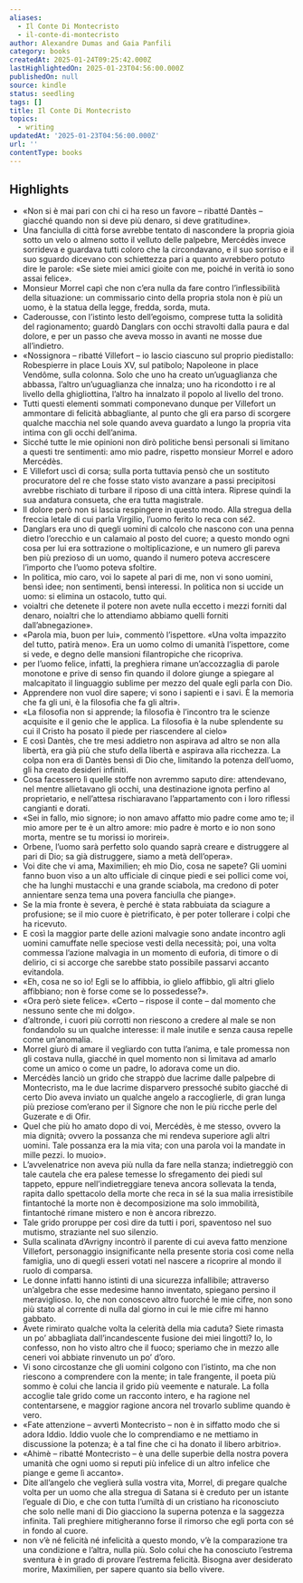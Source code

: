 ```yaml
---
aliases:
  - Il Conte Di Montecristo
  - il-conte-di-montecristo
author: Alexandre Dumas and Gaia Panfili
category: books
createdAt: 2025-01-24T09:25:42.000Z
lastHighlightedOn: 2025-01-23T04:56:00.000Z
publishedOn: null
source: kindle
status: seedling
tags: []
title: Il Conte Di Montecristo
topics:
  - writing
updatedAt: '2025-01-23T04:56:00.000Z'
url: ''
contentType: books
---
```

## Highlights

- «Non si è mai pari con chi ci ha reso un favore – ribatté Dantès – giacché quando non si deve più denaro, si deve gratitudine».
- Una fanciulla di città forse avrebbe tentato di nascondere la propria gioia sotto un velo o almeno sotto il velluto delle palpebre, Mercédès invece sorrideva e guardava tutti coloro che la circondavano, e il suo sorriso e il suo sguardo dicevano con schiettezza pari a quanto avrebbero potuto dire le parole: «Se siete miei amici gioite con me, poiché in verità io sono assai felice».
- Monsieur Morrel capì che non c’era nulla da fare contro l’inflessibilità della situazione: un commissario cinto della propria stola non è più un uomo, è la statua della legge, fredda, sorda, muta.
- Caderousse, con l’istinto lesto dell’egoismo, comprese tutta la solidità del ragionamento; guardò Danglars con occhi stravolti dalla paura e dal dolore, e per un passo che aveva mosso in avanti ne mosse due all’indietro.
- «Nossignora – ribatté Villefort – io lascio ciascuno sul proprio piedistallo: Robespierre in place Louis XV, sul patibolo; Napoleone in place Vendôme, sulla colonna. Solo che uno ha creato un’uguaglianza che abbassa, l’altro un’uguaglianza che innalza; uno ha ricondotto i re al livello della ghigliottina, l’altro ha innalzato il popolo al livello del trono.
- Tutti questi elementi sommati componevano dunque per Villefort un ammontare di felicità abbagliante, al punto che gli era parso di scorgere qualche macchia nel sole quando aveva guardato a lungo la propria vita intima con gli occhi dell’anima.
- Sicché tutte le mie opinioni non dirò politiche bensì personali si limitano a questi tre sentimenti: amo mio padre, rispetto monsieur Morrel e adoro Mercédès.
- E Villefort uscì di corsa; sulla porta tuttavia pensò che un sostituto procuratore del re che fosse stato visto avanzare a passi precipitosi avrebbe rischiato di turbare il riposo di una città intera. Riprese quindi la sua andatura consueta, che era tutta magistrale.
- Il dolore però non si lascia respingere in questo modo. Alla stregua della freccia letale di cui parla Virgilio, l’uomo ferito lo reca con sé2.
- Danglars era uno di quegli uomini di calcolo che nascono con una penna dietro l’orecchio e un calamaio al posto del cuore; a questo mondo ogni cosa per lui era sottrazione o moltiplicazione, e un numero gli pareva ben più prezioso di un uomo, quando il numero poteva accrescere l’importo che l’uomo poteva sfoltire.
- In politica, mio caro, voi lo sapete al pari di me, non vi sono uomini, bensì idee; non sentimenti, bensì interessi. In politica non si uccide un uomo: si elimina un ostacolo, tutto qui.
- voialtri che detenete il potere non avete nulla eccetto i mezzi forniti dal denaro, noialtri che lo attendiamo abbiamo quelli forniti dall’abnegazione».
- «Parola mia, buon per lui», commentò l’ispettore. «Una volta impazzito del tutto, patirà meno». Era un uomo colmo di umanità l’ispettore, come si vede, e degno delle mansioni filantropiche che ricopriva.
- per l’uomo felice, infatti, la preghiera rimane un’accozzaglia di parole monotone e prive di senso fin quando il dolore giunge a spiegare al malcapitato il linguaggio sublime per mezzo del quale egli parla con Dio.
- Apprendere non vuol dire sapere; vi sono i sapienti e i savi. È la memoria che fa gli uni, è la filosofia che fa gli altri».
- «La filosofia non si apprende; la filosofia è l’incontro tra le scienze acquisite e il genio che le applica. La filosofia è la nube splendente su cui il Cristo ha posato il piede per riascendere al cielo»
- E così Dantès, che tre mesi addietro non aspirava ad altro se non alla libertà, era già più che stufo della libertà e aspirava alla ricchezza. La colpa non era di Dantès bensì di Dio che, limitando la potenza dell’uomo, gli ha creato desideri infiniti.
- Cosa facessero lì quelle stoffe non avremmo saputo dire: attendevano, nel mentre allietavano gli occhi, una destinazione ignota perfino al proprietario, e nell’attesa rischiaravano l’appartamento con i loro riflessi cangianti e dorati.
- «Sei in fallo, mio signore; io non amavo affatto mio padre come amo te; il mio amore per te è un altro amore: mio padre è morto e io non sono morta, mentre se tu morissi io morirei».
- Orbene, l’uomo sarà perfetto solo quando saprà creare e distruggere al pari di Dio; sa già distruggere, siamo a metà dell’opera».
- Voi dite che vi ama, Maximilien; eh mio Dio, cosa ne sapete? Gli uomini fanno buon viso a un alto ufficiale di cinque piedi e sei pollici come voi, che ha lunghi mustacchi e una grande sciabola, ma credono di poter annientare senza tema una povera fanciulla che piange».
- Se la mia fronte è severa, è perché è stata rabbuiata da sciagure a profusione; se il mio cuore è pietrificato, è per poter tollerare i colpi che ha ricevuto.
- E così la maggior parte delle azioni malvagie sono andate incontro agli uomini camuffate nelle speciose vesti della necessità; poi, una volta commessa l’azione malvagia in un momento di euforia, di timore o di delirio, ci si accorge che sarebbe stato possibile passarvi accanto evitandola.
- «Eh, cosa ne so io! Egli se lo affibbia, io glielo affibbio, gli altri glielo affibbiano; non è forse come se lo possedesse?».
- «Ora però siete felice». «Certo – rispose il conte – dal momento che nessuno sente che mi dolgo».
- d’altronde, i cuori più corrotti non riescono a credere al male se non fondandolo su un qualche interesse: il male inutile e senza causa repelle come un’anomalia.
- Morrel giurò di amare il vegliardo con tutta l’anima, e tale promessa non gli costava nulla, giacché in quel momento non si limitava ad amarlo come un amico o come un padre, lo adorava come un dio.
- Mercédès lanciò un grido che strappò due lacrime dalle palpebre di Montecristo, ma le due lacrime disparvero pressoché subito giacché di certo Dio aveva inviato un qualche angelo a raccoglierle, di gran lunga più preziose com’erano per il Signore che non le più ricche perle del Guzerate e di Ofir.
- Quel che più ho amato dopo di voi, Mercédès, è me stesso, ovvero la mia dignità; ovvero la possanza che mi rendeva superiore agli altri uomini. Tale possanza era la mia vita; con una parola voi la mandate in mille pezzi. Io muoio».
- L’avvelenatrice non aveva più nulla da fare nella stanza; indietreggiò con tale cautela che era palese temesse lo sfregamento dei piedi sul tappeto, eppure nell’indietreggiare teneva ancora sollevata la tenda, rapita dallo spettacolo della morte che reca in sé la sua malia irresistibile fintantoché la morte non è decomposizione ma solo immobilità, fintantoché rimane mistero e non è ancora ribrezzo.
- Tale grido proruppe per così dire da tutti i pori, spaventoso nel suo mutismo, straziante nel suo silenzio.
- Sulla scalinata d’Avrigny incontrò il parente di cui aveva fatto menzione Villefort, personaggio insignificante nella presente storia così come nella famiglia, uno di quegli esseri votati nel nascere a ricoprire al mondo il ruolo di comparsa.
- Le donne infatti hanno istinti di una sicurezza infallibile; attraverso un’algebra che esse medesime hanno inventato, spiegano persino il meraviglioso. Io, che non conoscevo altro fuorché le mie cifre, non sono più stato al corrente di nulla dal giorno in cui le mie cifre mi hanno gabbato.
- Avete rimirato qualche volta la celerità della mia caduta? Siete rimasta un po’ abbagliata dall’incandescente fusione dei miei lingotti? Io, lo confesso, non ho visto altro che il fuoco; speriamo che in mezzo alle ceneri voi abbiate rinvenuto un po’ d’oro.
- Vi sono circostanze che gli uomini colgono con l’istinto, ma che non riescono a comprendere con la mente; in tale frangente, il poeta più sommo è colui che lancia il grido più veemente e naturale. La folla accoglie tale grido come un racconto intero, e ha ragione nel contentarsene, e maggior ragione ancora nel trovarlo sublime quando è vero.
- «Fate attenzione – avvertì Montecristo – non è in siffatto modo che si adora Iddio. Iddio vuole che lo comprendiamo e ne mettiamo in discussione la potenza; è a tal fine che ci ha donato il libero arbitrio».
- «Ahimè – ribatté Montecristo – è una delle superbie della nostra povera umanità che ogni uomo si reputi più infelice di un altro infelice che piange e geme lì accanto».
- Dite all’angelo che veglierà sulla vostra vita, Morrel, di pregare qualche volta per un uomo che alla stregua di Satana si è creduto per un istante l’eguale di Dio, e che con tutta l’umiltà di un cristiano ha riconosciuto che solo nelle mani di Dio giacciono la superna potenza e la saggezza infinita. Tali preghiere mitigheranno forse il rimorso che egli porta con sé in fondo al cuore.
- non v’è né felicità né infelicità a questo mondo, v’è la comparazione tra una condizione e l’altra, nulla più. Solo colui che ha conosciuto l’estrema sventura è in grado di provare l’estrema felicità. Bisogna aver desiderato morire, Maximilien, per sapere quanto sia bello vivere.
